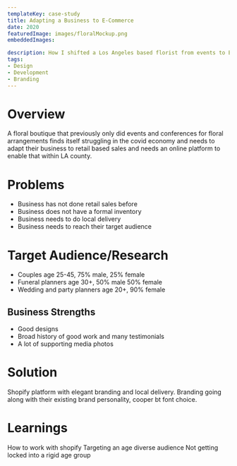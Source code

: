 ```yaml
---
templateKey: case-study
title: Adapting a Business to E-Commerce
date: 2020
featuredImage: images/floralMockup.png
embeddedImages:

description: How I shifted a Los Angeles based florist from events to E-commerce and local delivery.
tags:
- Design
- Development
- Branding
---
```


# Overview

A floral boutique that previously only did events and conferences for floral arrangements finds itself struggling in the covid economy and needs to adapt their business to retail based sales and needs an online platform to enable that within LA county.   

# Problems   

- Business has not done retail sales before
- Business does not have a formal inventory
- Business needs to do local delivery
- Business needs to reach their target audience   

# Target Audience/Research   

- Couples age 25-45, 75% male, 25% female
- Funeral planners age 30+, 50% male 50% female
- Wedding and party planners age 20+, 90% female

## Business Strengths   

- Good designs
- Broad history of good work and many testimonials
- A lot of supporting media photos

# Solution   
Shopify platform with elegant branding and local delivery. Branding going along with their existing brand personality, cooper bt font choice. 


# Learnings   

How to work with shopify
Targeting an age diverse audience
Not getting locked into a rigid age group





